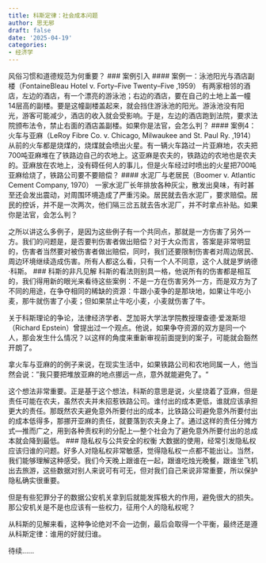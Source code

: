 ```yaml
---
title: 科斯定律：社会成本问题
author: 思无邪
draft: false
date: '2025-04-19'
categories:
- 经济学
---
```

风俗习惯和道德规范为何重要？
<!--more-->
### 案例引入
#### 案例一：泳池阳光与酒店副楼（FontaineBleau Hotel v. Forty–Five Twenty–Five ,1959）
有两家相邻的酒店，左边的酒店，有一个漂亮的游泳池；右边的酒店，要在自己的土地上盖一幢14层高的副楼。要是这幢副楼盖起来，就会挡住游泳池的阳光。游泳池没有阳光，游客可能减少，酒店的收入就会受影响。于是，左边的酒店跑到法院，要求法院颁布法令，禁止右面的酒店盖副楼。如果你是法官，会怎么判？
#### 案例4：火车与亚麻（LeRoy Fibre Co. v. Chicago, Milwaukee and St. Paul Ry. ,1914）
从前的火车都是烧煤的，烧煤就会喷出火星。有一辆火车路过一片亚麻地，农夫把700吨亚麻堆在了铁路边自己的农地上。这亚麻是农夫的，铁路边的农地也是农夫的。亚麻放在农地上，没有碍任何人的事儿，但是火车经过时喷出的火星把700吨亚麻给烧了，铁路公司要不要赔偿？
#### 水泥厂与老居民（Boomer v. Atlantic Cement Company, 1970）
一家水泥厂长年排放各种灰尘，散发出臭味，有时甚至还会发出震动，对周围环境造成了严重污染。居民就去告水泥厂，要求赔偿。居民的控诉，并不是一次两次，他们隔三岔五就去告水泥厂，并不时拿点补贴。如果你是法官，会怎么判？

之所以讲这么多例子，是因为这些例子有一个共同点，那就是一方伤害了另外一方。我们的问题是，是否要判伤害者做出赔偿？对于大众而言，答案是非常明显的，伤害者当然要对被伤害者做出赔偿，同时，我们还要限制伤害者对周边居民、周边环境继续造成伤害。所有人都这么看，只有一个人不同意，这个人就是罗纳德·科斯。
### 科斯的非凡见解
科斯的看法则别具一格，他说所有的伤害都是相互的，我们得用新的眼光来看待这些案例：不是一方在伤害另外一方，而是双方为了不同的用途，在争夺相同的稀缺的资源：牛跟小麦争的是那块地，如果让牛吃小麦，那牛就伤害了小麦；但如果禁止牛吃小麦，小麦就伤害了牛。

关于科斯理论的争论，法律经济学者、芝加哥大学法学院教授理查德·爱泼斯坦（Richard Epstein）曾提出过一个观点。他说，如果争夺资源的双方是同一个人，那会发生什么情况？以这样的角度来重新审视前面提到的案子，可能就会豁然开朗了。

拿火车与亚麻的的例子来说，在现实生活中，如果铁路公司和农地同属一人，他当然会说：”我只要把堆放亚麻的地点挪远一点，意外就能避免了。“

这个想法非常重要。正是基于这个想法，科斯的意思是说，火星烧着了亚麻，但是责任可能在农夫，虽然农夫并未招惹铁路公司。谁付出的成本更低，谁就应该承担更大的责任。那既然农夫避免意外所要付出的成本，比铁路公司避免意外所要付出的成本低得多，那挪开亚麻的责任，就要落到农夫身上了。通过这样的责任分摊方式—推而广之，用到各种责权利的分配上—整个社会为了避免意外所要付出的总成本就会降到最低。
### 隐私权与公共安全的权衡
大数据的使用，经常引发隐私权应该归谁的问题。好多人对隐私权非常敏感，觉得隐私权一点都不能出让。当然，我们能够理解这种感受。我们今天晚上跟谁在一起，跟谁吃烛光晚餐，跟谁坐飞机出去旅游，这些数据对别人来说可有可无，但对我们自己来说非常重要，所以保护隐私确实很重要。

但是有些犯罪分子的数据公安机关拿到后就能发挥极大的作用，避免很大的损失。那公安机关是不是也应该有一些权力，征用个人的隐私权呢？

从科斯的见解来看，这种争论绝对不会一边倒，最后会取得一个平衡，最终还是遵从科斯定律：谁用的好就归谁。



待续……